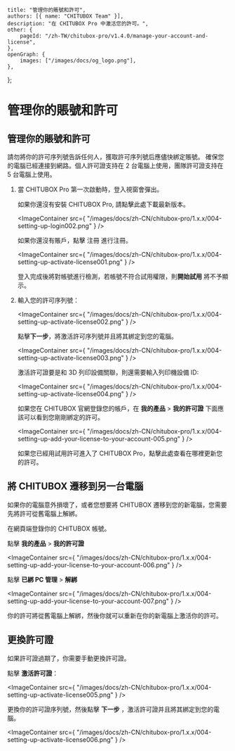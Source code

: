 	title: "管理你的賬號和許可",
	authors: [{ name: "CHITUBOX Team" }],
	description: "在 CHITUBOX Pro 中激活您的許可。",
	other: {
		pageId: "/zh-TW/chitubox-pro/v1.4.0/manage-your-account-and-license",
	},
	openGraph: {
		images: ["/images/docs/og_logo.png"],
	},
};

# 管理你的賬號和許可

## 管理你的賬號和許可

<Admonition type="danger" title="危險">
	請勿將你的許可序列號告訴任何人，獲取許可序列號后應儘快綁定賬號。
</Admonition>

<Admonition type="note" title="注意">
	確保您的電腦已經連接到網路。個人許可證支持在 2
	台電腦上使用，團隊許可證支持在 5 台電腦上使用。
</Admonition>

1. 當 CHITUBOX Pro 第一次啟動時，登入視窗會彈出。

    如果你還沒有安裝 CHITUBOX Pro, 請點擊<Link href="https://www.chitubox.com/zh-Hans/download/chitubox-pro">此處</Link>下載最新版本。

    <ImageContainer
    	src={
    		"/images/docs/zh-CN/chitubox-pro/1.x.x/004-setting-up-login002.png"
    	}
    />

    如果你還沒有賬戶，點擊 <Link href="https://cc.chitubox.com/register">注冊</Link> 進行注冊。

    <ImageContainer
    	src={
    		"/images/docs/zh-CN/chitubox-pro/1.x.x/004-setting-up-activate-license001.png"
    	}
    />

    <Admonition type="note" title="注意">
    	登入完成後將對帳號進行檢測，若帳號不符合試用權限，則<b>開始試用</b>
    	將不予顯示。
    </Admonition>

1. 輸入您的許可序列號：

    <ImageContainer
    	src={
    		"/images/docs/zh-CN/chitubox-pro/1.x.x/004-setting-up-activate-license002.png"
    	}
    />

    點擊**下一步**，將激活許可序列號并且將其綁定到您的電腦。

    <ImageContainer
    	src={
    		"/images/docs/zh-CN/chitubox-pro/1.x.x/004-setting-up-activate-license003.png"
    	}
    />

    激活許可證要是和 3D 列印設備關聯，則還需要輸入列印機設備 ID:

    <ImageContainer
    	src={
    		"/images/docs/zh-CN/chitubox-pro/1.x.x/004-setting-up-activate-license004.png"
    	}
    />

    如果您在 CHITUBOX 官網<Link href="https://cc.chitubox.com/login">登錄</Link>您的帳戶，在 **我的產品** > **我的許可證** 下面應該可以看到您剛剛綁定的許可。

    <ImageContainer
    	src={
    		"/images/docs/zh-CN/chitubox-pro/1.x.x/004-setting-up-add-your-license-to-your-account-005.png"
    	}
    />

    如果您已經用試用許可進入了 CHITUBOX Pro，點擊<Link href="/zh-TW/chitubox-pro/latest/application-overview/setting-and-help#授权">此處</Link>查看在哪裡更新您的許可。

## 將 CHITUBOX 遷移到另一台電腦

如果你的電腦意外損壞了，或者您想要將 CHITUBOX 遷移到您的新電腦，您需要先將許可從舊電腦上解綁。

在網頁端<Link href="https://cc.chitubox.com/login">登錄</Link>你的 CHITUBOX 帳號。

點擊 **我的產品** > **我的許可證**

<ImageContainer
	src={
		"/images/docs/zh-CN/chitubox-pro/1.x.x/004-setting-up-add-your-license-to-your-account-006.png"
	}
/>

點擊 **已綁 PC 管理** > **解綁**

<ImageContainer
	src={
		"/images/docs/zh-CN/chitubox-pro/1.x.x/004-setting-up-add-your-license-to-your-account-007.png"
	}
/>

你的許可將從舊電腦上解綁，然後你就可以重新在你的新電腦上激活你的許可。

## 更換許可證

如果許可證過期了，你需要手動更換許可證。

點擊 **激活許可證**：

<ImageContainer
	src={
		"/images/docs/zh-CN/chitubox-pro/1.x.x/004-setting-up-activate-license005.png"
	}
/>

更換你的許可證序列號，然後點擊 **下一步** ，激活許可證并且將其綁定到您的電腦。

<ImageContainer
	src={
		"/images/docs/zh-CN/chitubox-pro/1.x.x/004-setting-up-activate-license006.png"
	}
/>
